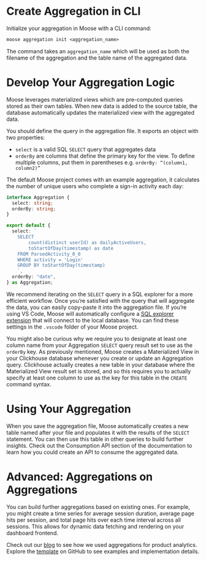 
# Create Aggregation in CLI

Initialize your aggregation in Moose with a CLI command:

```txt filename="Terminal" copy
moose aggregation init <aggregation_name>
```

The command takes an `aggregation_name` which will be used as both the filename
of the aggregation and the table name of the aggregated data.

# Develop Your Aggregation Logic

Moose leverages materialized views which are pre-computed queries stored as
their own tables. When new data is added to the source table, the database
automatically updates the materialized view with the aggregated data.

You should define the query in the aggregation file. It exports an object with
two properties:

- `select` is a valid SQL `SELECT` query that aggregates data
- `orderBy` are columns that define the primary key for the view. To define
  multiple columns, put them in parentheses e.g. `orderBy: “(column1, column2)”`

The default Moose project comes with an example aggregation, it calculates the
number of unique users who complete a sign-in activity each day:

```ts filename="DailyActiveUsers.ts" copy
interface Aggregation {
  select: string;
  orderBy: string;
}

export default {
  select: ` 
    SELECT 
        count(distinct userId) as dailyActiveUsers,
        toStartOfDay(timestamp) as date
    FROM ParsedActivity_0_0
    WHERE activity = 'Login' 
    GROUP BY toStartOfDay(timestamp)
    `,
  orderBy: "date",
} as Aggregation;
```

We recommend iterating on the `SELECT` query in a SQL explorer for a more
efficient workflow. Once you’re satisfied with the query that will aggregate the
data, you can easily copy-paste it into the aggregation file. If you’re using VS
Code, Moose will automatically configure a [SQL explorer
extension](https://marketplace.visualstudio.com/items?itemName=mtxr.sqltools)
that will connect to the local database. You can find these settings in the
`.vscode` folder of your Moose project.

You might also be curious why we require you to designate at least one column
name from your Aggregation `SELECT` query result set to use as the `orderBy` key.
As previously mentioned, Moose creates a Materialized View in your Clickhouse
database whenever you create or update an Aggregation query. Clickhouse actually
creates a new table in your database where the Materialized View result set is
stored, and so this requires you to actually specify at least one column to use
as the key for this table in the `CREATE` command syntax.

# Using Your Aggregation

When you save the aggregation file, Moose automatically creates a new table
named after your file and populates it with the results of the `SELECT`
statement. You can then use this table in other queries to build further
insights. Check out the Consumption API section of the documentation to learn
how you could create an API to consume the aggregated data.

# Advanced: Aggregations on Aggregations

You can build further aggregations based on existing ones. For example, you
might create a time series for average session duration, average page hits per
session, and total page hits over each time interval across all sessions. This
allows for dynamic data fetching and rendering on your dashboard frontend.

Check out our [blog](https://www.fiveonefour.com/blog) to see how we used
aggregations for product analytics. Explore the
[template](https://github.com/514-labs/moose/tree/main/templates/product-analytics)
on GitHub to see examples and implementation details.
